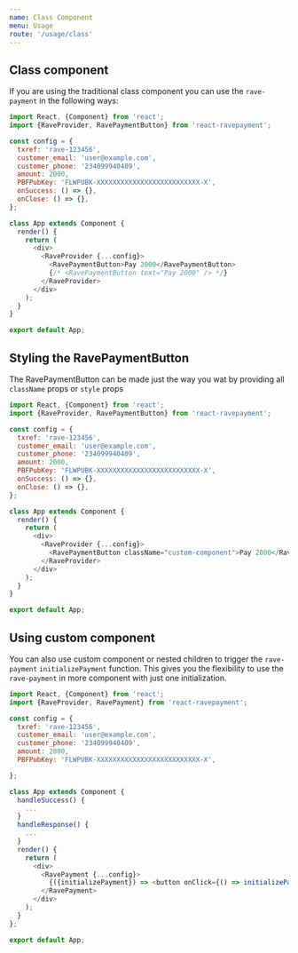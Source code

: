 ```yaml
---
name: Class Component
menu: Usage
route: '/usage/class'
---
```


## Class component

If you are using the traditional class component you can use the `rave-payment` in the following ways:

```js
import React, {Component} from 'react';
import {RaveProvider, RavePaymentButton} from 'react-ravepayment';

const config = {
  txref: 'rave-123456',
  customer_email: 'user@example.com',
  customer_phone: '234099940409',
  amount: 2000,
  PBFPubKey: 'FLWPUBK-XXXXXXXXXXXXXXXXXXXXXXXXXX-X',
  onSuccess: () => {},
  onClose: () => {},
};

class App extends Component {
  render() {
    return (
      <div>
        <RaveProvider {...config}>
          <RavePaymentButton>Pay 2000</RavePaymentButton>
          {/* <RavePaymentButton text="Pay 2000" /> */}
        </RaveProvider>
      </div>
    );
  }
}

export default App;
```

## Styling the RavePaymentButton

The RavePaymentButton can be made just the way you wat by providing all `className` props or `style` props

```js
import React, {Component} from 'react';
import {RaveProvider, RavePaymentButton} from 'react-ravepayment';

const config = {
  txref: 'rave-123456',
  customer_email: 'user@example.com',
  customer_phone: '234099940409',
  amount: 2000,
  PBFPubKey: 'FLWPUBK-XXXXXXXXXXXXXXXXXXXXXXXXXX-X',
  onSuccess: () => {},
  onClose: () => {},
};

class App extends Component {
  render() {
    return (
      <div>
        <RaveProvider {...config}>
          <RavePaymentButton className="custom-component">Pay 2000</RavePaymentButton>
        </RaveProvider>
      </div>
    );
  }
}

export default App;
```

## Using custom component

You can also use custom component or nested children to trigger the `rave-payment` `initializePayment` function. This gives you the flexibility to use the `rave-payment` in more component with just one initialization.

```js
import React, {Component} from 'react';
import {RaveProvider, RavePayment} from 'react-ravepayment';

const config = {
  txref: 'rave-123456',
  customer_email: 'user@example.com',
  customer_phone: '234099940409',
  amount: 2000,
  PBFPubKey: 'FLWPUBK-XXXXXXXXXXXXXXXXXXXXXXXXXX-X',

};

class App extends Component {
  handleSuccess() {
    ...
  }
  handleResponse() {
    ...
  }
  render() {
    return (
      <div>
        <RavePayment {...config}>
          {({initializePayment}) => <button onClick={() => initializePayment(this.handleSuccess, this.handleResponse)}>Pay 2000</button>}
        </RavePayment>
      </div>
    );
  }
};

export default App;
```
